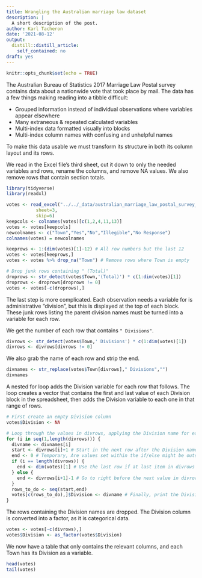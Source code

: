 ```yaml
---
title: Wrangling the Australian marriage law dataset
description: |
  A short description of the post.
author: Karl Tacheron
date: '2021-08-12'
output:
  distill::distill_article:
    self_contained: no
draft: yes
---
```


```r
knitr::opts_chunk$set(echo = TRUE)
```

The Australian Bureau of Statistics 2017 Marriage Law Postal survey contains data about a nationwide vote that took place by mail. The data has a few things making reading into a tibble difficult:

 - Grouped information instead of individual observations where variables appear elsewhere
 - Many extraneous & repeated calculated variables
 - Multi-index data formatted visually into blocks
 - Multi-index column names with confusing and unhelpful names
 
To make this data usable we must transform its structure in both its column layout and its rows.

We read in the Excel file's third sheet, cut it down to only the needed variables and rows, rename the columns, and remove NA values. We also remove rows that contain section totals.

```r
library(tidyverse)
library(readxl)

votes <- read_excel("../../_data/australian_marriage_law_postal_survey_2017_-_response_final.xls",
           sheet=3,
           skip=6)
keepcols <- colnames(votes)[c(1,2,4,11,13)]
votes <- votes[keepcols]
newcolnames <- c("Town","Yes","No","Illegible","No Response")
colnames(votes) = newcolnames 

keeprows <- 1:(dim(votes)[1]-12) # All row numbers but the last 12
votes <- votes[keeprows,]
votes <- votes %>% drop_na("Town") # Remove rows where Town is empty

# Drop junk rows containing " (Total)"
droprows <- str_detect(votes$Town,'(Total)') * c(1:dim(votes)[1])
droprows <- droprows[droprows != 0]
votes <- votes[-c(droprows),]
```

The last step is more complicated. Each observation needs a variable for is administrative "division", but this is displayed at the top of each block. These junk rows listing the parent division names must be turned into a variable for each row. 

We get the number of each row that contains `" Divisions"`.

```r
divrows <- str_detect(votes$Town,' Divisions') * c(1:dim(votes)[1])
divrows <- divrows[divrows != 0]
```

We also grab the name of each row and strip the end. 

```r
divnames <- str_replace(votes$Town[divrows]," Divisions","")
divnames
```

A nested for loop adds the Division variable for each row that follows. The loop creates a vector that contains the first and last value of each Division block in the spreadsheet, then adds the Division variable to each one in that range of rows.

```r
# First create an empty Division column
votes$Division <- NA

# Loop through the values in divrows, applying the Division name for each section of values
for (i in seq(1,length(divrows))) {
  divname <- divnames[i]
  start <- divrows[i]+1 # Start in the next row after the Division name
  end <- 0 # Temporary, Are values set within the if/else might be outside scope for later code?
  if (i == length(divrows)) {
    end <- dim(votes)[1] # Use the last row if at last item in divrows
  } else {
    end <- divrows[i+1]-1 # Go to right before the next value in divrows
  }
  rows_to_do <- seq(start,end)
  votes[c(rows_to_do),]$Division <- divname # Finally, print the Division to the Division variable
}
```

The rows containing the Division names are dropped. The Division column is converted into a factor, as it is categorical data.

```r
votes <- votes[-c(divrows),]
votes$Division <- as_factor(votes$Division)
```

We now have a table that only contains the relevant columns, and each Town has its Division as a variable.

```r
head(votes)
tail(votes)
```
